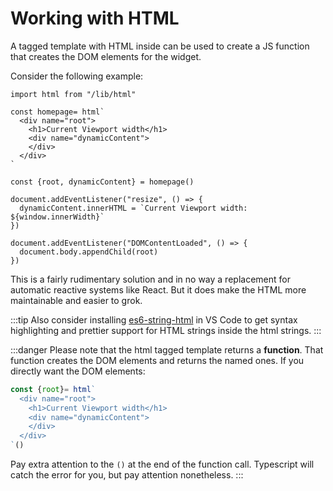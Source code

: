 # Working with HTML

A tagged template with HTML inside can be used to create a JS function that
creates the DOM elements for the widget.

Consider the following example:

```tsx title="homepage.html.ts"
import html from "/lib/html"

const homepage= html`
  <div name="root">
    <h1>Current Viewport width</h1>
    <div name="dynamicContent">
    </div>
  </div>
`

const {root, dynamicContent} = homepage()

document.addEventListener("resize", () => {
  dynamicContent.innerHTML = `Current Viewport width: ${window.innerWidth}`
})

document.addEventListener("DOMContentLoaded", () => {
  document.body.appendChild(root)
})
```

This is a fairly rudimentary solution and in no way a replacement for automatic reactive systems like React. But
it does make the HTML more maintainable and easier to grok.

:::tip
Also consider installing [es6-string-html](https://marketplace.visualstudio.com/items?itemName=Tobermory.es6-string-html)
in VS Code to get syntax highlighting and prettier support for HTML strings inside the html strings.
:::

:::danger
Please note that the html tagged template returns a **function**. That function creates the DOM elements and returns the named ones.
If you directly want the DOM elements:

```ts
const {root}= html`
  <div name="root">
    <h1>Current Viewport width</h1>
    <div name="dynamicContent">
    </div>
  </div>
`()
```

Pay extra attention to the `()` at the end of the function call.
Typescript will catch the error for you, but pay attention nonetheless.
:::
